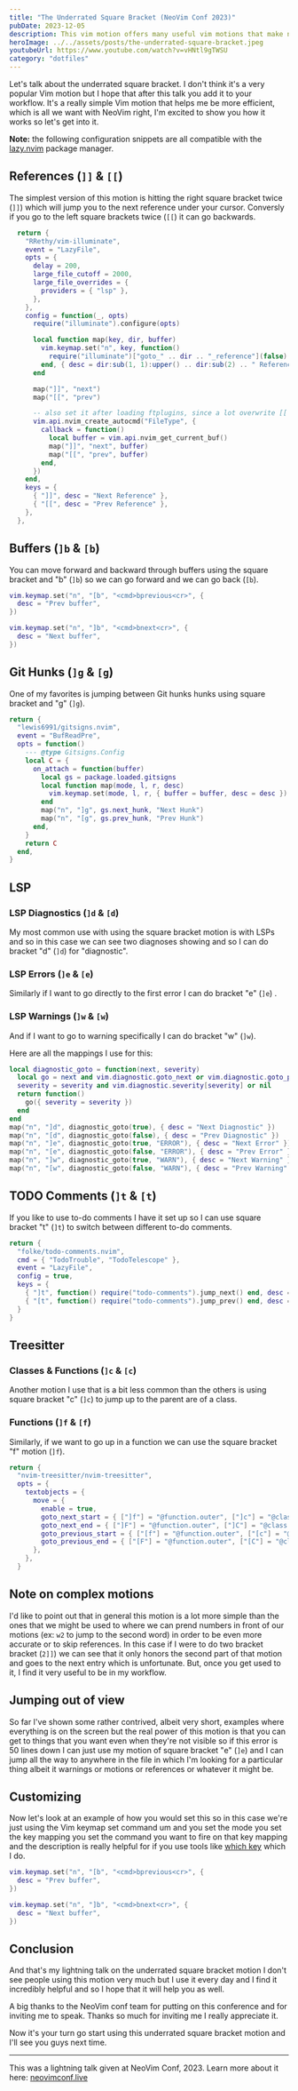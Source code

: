 ```yaml
---
title: "The Underrated Square Bracket (NeoVim Conf 2023)"
pubDate: 2023-12-05
description: This vim motion offers many useful vim motions that make navigating code a breeze
heroImage: ../../assets/posts/the-underrated-square-bracket.jpeg
youtubeUrl: https://www.youtube.com/watch?v=vHNtl9gTWSU
category: "dotfiles"
---
```


Let's talk about the underrated square bracket. I don't think it's a very popular Vim motion but I hope that after this talk you add it to your workflow. It's a really simple Vim motion that helps me be more efficient, which is all we want with NeoVim right, I'm excited to show you how it works so let's get into it.

**Note:** the following configuration snippets are all compatible with the [lazy.nvim](https://github.com/folke/lazy.nvim) package manager.

## References (`]]` & `[[`)

The simplest version of this motion is hitting the right square bracket twice (`]]`) which will jump you to the next reference under your cursor. Conversly if you go to the left square brackets twice (`[[`) it can go backwards.

```lua title="~/.config/nvim/lua/plugins/vim-illuminate.lua"
  return {
    "RRethy/vim-illuminate",
    event = "LazyFile",
    opts = {
      delay = 200,
      large_file_cutoff = 2000,
      large_file_overrides = {
        providers = { "lsp" },
      },
    },
    config = function(_, opts)
      require("illuminate").configure(opts)

      local function map(key, dir, buffer)
        vim.keymap.set("n", key, function()
          require("illuminate")["goto_" .. dir .. "_reference"](false)
        end, { desc = dir:sub(1, 1):upper() .. dir:sub(2) .. " Reference", buffer = buffer })
      end

      map("]]", "next")
      map("[[", "prev")

      -- also set it after loading ftplugins, since a lot overwrite [[ and ]]
      vim.api.nvim_create_autocmd("FileType", {
        callback = function()
          local buffer = vim.api.nvim_get_current_buf()
          map("]]", "next", buffer)
          map("[[", "prev", buffer)
        end,
      })
    end,
    keys = {
      { "]]", desc = "Next Reference" },
      { "[[", desc = "Prev Reference" },
    },
  },
```

## Buffers (`]b` & `[b`)

You can move forward and backward through buffers using the square bracket and "b" (`]b`) so we can go forward and we can go back (`[b`).

```lua title="~/.config/nvim/init.lua"
vim.keymap.set("n", "[b", "<cmd>bprevious<cr>", {
  desc = "Prev buffer",
})

vim.keymap.set("n", "]b", "<cmd>bnext<cr>", {
  desc = "Next buffer",
})
```

## Git Hunks (`]g` & `[g`)

One of my favorites is jumping between Git hunks hunks using square bracket and "g" (`]g`).

```lua title="~/.config/nvim/lua/plugins/gitsigns.lua"
return {
  "lewis6991/gitsigns.nvim",
  event = "BufReadPre",
  opts = function()
    --- @type Gitsigns.Config
    local C = {
      on_attach = function(buffer)
        local gs = package.loaded.gitsigns
        local function map(mode, l, r, desc)
          vim.keymap.set(mode, l, r, { buffer = buffer, desc = desc })
        end
        map("n", "]g", gs.next_hunk, "Next Hunk")
        map("n", "[g", gs.prev_hunk, "Prev Hunk")
      end,
    }
    return C
  end,
}
```

## LSP

### LSP Diagnostics (`]d` & `[d`)

My most common use with using the square bracket motion is with LSPs and so in this case we can see two diagnoses showing and so I can do bracket "d" (`]d`) for "diagnostic".

### LSP Errors (`]e` & `[e`)

Similarly if I want to go directly to the first error I can do bracket "e" (`]e`) .

### LSP Warnings (`]w` & `[w`)

And if I want to go to warning specifically I can do bracket "w" (`]w`).

Here are all the mappings I use for this:

```lua title="~/.config/nvim/lua/init.lua"
local diagnostic_goto = function(next, severity)
  local go = next and vim.diagnostic.goto_next or vim.diagnostic.goto_prev
  severity = severity and vim.diagnostic.severity[severity] or nil
  return function()
    go({ severity = severity })
  end
end
map("n", "]d", diagnostic_goto(true), { desc = "Next Diagnostic" })
map("n", "[d", diagnostic_goto(false), { desc = "Prev Diagnostic" })
map("n", "]e", diagnostic_goto(true, "ERROR"), { desc = "Next Error" })
map("n", "[e", diagnostic_goto(false, "ERROR"), { desc = "Prev Error" })
map("n", "]w", diagnostic_goto(true, "WARN"), { desc = "Next Warning" })
map("n", "[w", diagnostic_goto(false, "WARN"), { desc = "Prev Warning" })
```

## TODO Comments (`]t` & `[t`)

If you like to use to-do comments I have it set up so I can use square bracket "t" (`]t`) to switch between different to-do comments.

```lua title="~/.config/nvim/lua/plugins/todo-comments.lua"
return {
  "folke/todo-comments.nvim",
  cmd = { "TodoTrouble", "TodoTelescope" },
  event = "LazyFile",
  config = true,
  keys = {
    { "]t", function() require("todo-comments").jump_next() end, desc = "Next todo comment" },
    { "[t", function() require("todo-comments").jump_prev() end, desc = "Previous todo comment" },
  }
}
```

## Treesitter

### Classes & Functions (`]c` & `[c`)

Another motion I use that is a bit less common than the others is using square bracket "c" (`]c`) to jump up to the parent are of a class.

### Functions (`]f` & `[f`)

Similarly, if we want to go up in a function we can use the square bracket "f" motion (`]f`).

```lua title="~/.config/nvim/lua/plugins/nvim-treesitter.lua"
return {
  "nvim-treesitter/nvim-treesitter",
  opts = {
    textobjects = {
      move = {
        enable = true,
        goto_next_start = { ["]f"] = "@function.outer", ["]c"] = "@class.outer" },
        goto_next_end = { ["]F"] = "@function.outer", ["]C"] = "@class.outer" },
        goto_previous_start = { ["[f"] = "@function.outer", ["[c"] = "@class.outer" },
        goto_previous_end = { ["[F"] = "@function.outer", ["[C"] = "@class.outer" },
      },
    },
  }
```

## Note on complex motions

I'd like to point out that in general this motion is a lot more simple than the ones that we might be used to where we can prend numbers in front of our motions (ex: `w2` to jump to the second word) in order to be even more accurate or to skip references. In this case if I were to do two bracket bracket (`2]]`) we can see that it only honors the second part of that motion and goes to the next entry which is unfortunate. But, once you get used to it, I find it very useful to be in my workflow.

## Jumping out of view

So far I've shown some rather contrived, albeit very short, examples where everything is on the screen but the real power of this motion is that you can get to things that you want even when they're not visible so if this error is 50 lines down I can just use my motion of square bracket "e" (`]e`) and I can jump all the way to anywhere in the file in which I'm looking for a particular thing albeit it warnings or motions or references or whatever it might be.

## Customizing

Now let's look at an example of how you would set this so in this case we're just using the Vim keymap set command um and you set the mode you set the key mapping you set the command you want to fire on that key mapping and the description is really helpful for if you use tools like [which key](https://github.com/folke/which-key.nvim) which I do.

```lua
vim.keymap.set("n", "[b", "<cmd>bprevious<cr>", {
  desc = "Prev buffer",
})

vim.keymap.set("n", "]b", "<cmd>bnext<cr>", {
  desc = "Next buffer",
})
```

## Conclusion

And that's my lightning talk on the underrated square bracket motion I don't see people using this motion very much but I use it every day and I find it incredibly helpful and so I hope that it will help you as well.

A big thanks to the NeoVim conf team for putting on this conference and for inviting me to speak. Thanks so much for inviting me I really appreciate it.

Now it's your turn go start using this underrated square bracket motion and I'll see you guys next time.

---

This was a lightning talk given at NeoVim Conf, 2023. Learn more about it here:
[neovimconf.live](https://neovimconf.live/)
